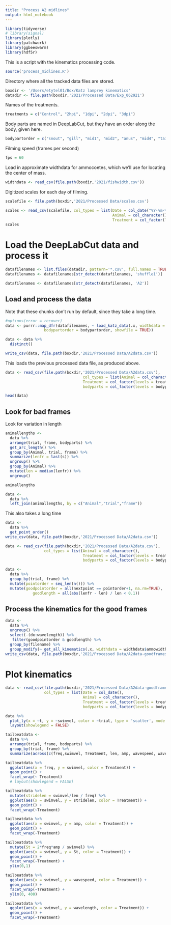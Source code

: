 ```yaml
---
title: "Process A2 midlines"
output: html_notebook
---
```


```r
library(tidyverse)
# library(signal)
library(plotly)
library(patchwork)
library(ggbeeswarm)
library(hdf5r)
```

This is a script with the kinematics processing code.
```r
source('process_midlines.R')
```

Directory where all the tracked data files are stored.
```r
boxdir <- '/Users/etytel01/Box/Katz lamprey kinematics'
datadir <- file.path(boxdir,'2021/Processed Data/Exp_062921')
```

Names of the treatments.
```r
treatments = c("Control", "2hpi", "1dpi", "2dpi", "3dpi")
```

Body parts are named in DeepLabCut, but they have an order along the body, given here.
```r
bodypartorder = c("snout", "gill", "mid1", "mid2", "anus", "mid4", "tailbase", "tailtip")
```

Filming speed (frames per second)
```r
fps = 60
```

Load in approximate widthdata for ammocoetes, which we'll use for locating the center of mass.
```r
widthdata <- read_csv(file.path(boxdir,'2021/fishwidth.csv'))
```

Digitized scales for each day of filming.
```r
scalefile <- file.path(boxdir,'2021/Processed Data/scales.csv')
```

```r
scales <- read_csv(scalefile, col_types = list(Date = col_date("%Y-%m-%d"),
                                               Animal = col_character(),
                                               Treatment = col_factor(levels = treatments)))
scales
```

# Load the DeepLabCut data and process it

```r
datafilenames <- list.files(datadir, pattern='*.csv', full.names = TRUE, recursive = TRUE)
datafilenames <- datafilenames[str_detect(datafilenames, 'shuffle1')]
```

```r
datafilenames <- datafilenames[str_detect(datafilenames, 'A2')]
```

## Load and process the data

Note that these chunks don't run by default, since they take a long time.

```r
#options(error = recover)
data <- purrr::map_dfr(datafilenames, ~ load_katz_data(.x, widthdata = widthdata$ammowidth, fps = fps,
                 bodypartorder = bodypartorder, showfile = TRUE))

data <- data %>%
  distinct()

write_csv(data, file.path(boxdir,'2021/Processed Data/A2data.csv'))
```

This loads the previous processed data file, as produced above.
```r
data <- read_csv(file.path(boxdir,'2021/Processed Data/A2data.csv'),
                                  col_types = list(Animal = col_character(),
                                  Treatment = col_factor(levels = treatments),
                                  bodyparts = col_factor(levels = bodypartorder)))
```

```r
head(data)
```

## Look for bad frames

Look for variation in length
```r
animallengths <-
  data %>%
  arrange(trial, frame, bodyparts) %>%
  get_arc_length() %>%
  group_by(Animal, trial, frame) %>%
  summarize(lenfr = last(s)) %>%
  ungroup() %>%
  group_by(Animal) %>%
  mutate(len = median(lenfr)) %>%
  ungroup()

animallengths
```

```r
data <-
  data %>%
  left_join(animallengths, by = c("Animal","trial","frame"))
```

This also takes a long time
```r
data <-
  data %>%
  get_point_order()
write_csv(data, file.path(boxdir,'2021/Processed Data/A2data.csv'))
```

```r
data <- read_csv(file.path(boxdir,'2021/Processed Data/A2data.csv'), 
                 col_types = list(Animal = col_character(),
                                  Treatment = col_factor(levels = treatments),
                                  bodyparts = col_factor(levels = bodypartorder)))
```

```r
data <-
  data %>%
  group_by(trial, frame) %>%
  mutate(pointorder = seq_len(n())) %>%
  mutate(goodpointorder = all(nextpoint == pointorder+1, na.rm=TRUE),
            goodlength = all(abs(lenfr - len) / len < 0.1))
```

## Process the kinematics for the good frames

```r
data <-
  data %>%
  ungroup() %>%
  select(-(dx:wavelength)) %>%
   filter(goodpointorder & goodlength) %>%
  group_by(filename) %>%
  group_modify(~ get_all_kinematics(.x, widthdata = widthdata$ammowidth))
write_csv(data, file.path(boxdir,'2021/Processed Data/A2data-goodframes.csv'))
```


# Plot kinematics

```r
data <- read_csv(file.path(boxdir,'2021/Processed Data/A2data-goodframes.csv'),
                 col_types = list(Date = col_date(), 
                                  Animal = col_character(),
                                  Treatment = col_factor(levels = treatments),
                                  bodyparts = col_factor(levels = bodypartorder)))
```

```r
data %>%
  plot_ly(x = ~t, y = ~swimvel, color = ~trial, type = 'scatter', mode = 'lines') %>%
  layout(showlegend = FALSE)
```

```r
tailbeatdata <-
  data %>%
  arrange(trial, frame, bodyparts) %>%
  group_by(trial, frame) %>%
  summarize(across(c(freq,swimvel, Treatment, len, amp, wavespeed, wavelength), ~ last(na.omit(.x))))

```

```r
tailbeatdata %>%
  ggplot(aes(x = freq, y = swimvel, color = Treatment)) +
  geom_point() +
  facet_wrap(~ Treatment)
  # layout(showlegend = FALSE)
```
```r
tailbeatdata %>%
  mutate(stridelen = swimvel/len / freq) %>%
  ggplot(aes(x = swimvel, y = stridelen, color = Treatment)) +
  geom_point() +
  facet_wrap(~Treatment)
```

```r
tailbeatdata %>%
  ggplot(aes(x = swimvel, y = amp, color = Treatment)) +
  geom_point() +
  facet_wrap(~Treatment)
```
```r
tailbeatdata %>%
  mutate(St = 2*freq*amp / swimvel) %>%
  ggplot(aes(x = swimvel, y = St, color = Treatment)) +
  geom_point() +
  facet_wrap(~Treatment) +
  ylim(0,1)
```
```r
tailbeatdata %>%
  ggplot(aes(x = swimvel, y = wavespeed, color = Treatment)) +
  geom_point() +
  facet_wrap(~Treatment) +
  ylim(0, 400)
```

```r
tailbeatdata %>%
  ggplot(aes(x = swimvel, y = wavelength, color = Treatment)) +
  geom_point() +
  facet_wrap(~Treatment)
```

